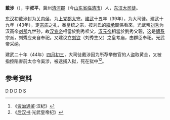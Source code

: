 '''戴涉'''（{{bd|？||44年||}}），字'''叔平'''，冀州[[清河郡|清河郡]]（今[[山东省|山东省]][[临清市|临清市]]）人，[[东汉|东汉]][[大司徒|大司徒]]。

[[东汉|东汉]]初戴涉封为[[关内侯|关内侯]]，为[[上党郡|上党郡]][[太守|太守]]。[[建武_(东汉)|建武]]十五年（39年），为大司徒。建武十九年（43年），定[[宗庙|宗庙]]之礼，奉皇统之宗，按刘氏的[[繼承|繼承]]關係看來，光武帝[[刘秀|刘秀]]为汉高帝[[刘邦|刘邦]]九世孙，故[[汉宣帝|汉宣帝]]相當於劉秀祖父，[[汉元帝|汉元帝]]相當於劉秀父親，这是[[嫡系|嫡系]]宗派，刘秀应亲自奉祀。又建议立[[刘钦|刘钦]]（刘秀生父）之皇考庙，由群臣奉祀。光武帝采纳。

建武二十年（44年）[[四月初三|四月初三]]，大司徒戴涉因为所荐举做官的人盗取黄金，又被指控陷害前太仓令奚涉，被逮捕入狱，死在狱中<ref>《[[资治通鉴|资治通鉴]]·汉纪》</ref><ref>《[[后汉书|后汉书]]·光武皇帝纪》</ref>。

== 参考资料 ==
{{reflist}}
{{東漢大司徒司徒}}
[[Category:東漢大司徒|D]]
[[Category:东汉太守|D]]
[[Category:东汉被处决者|D]]
[[Category:临清人|D]]
[[Category:戴姓|S]]